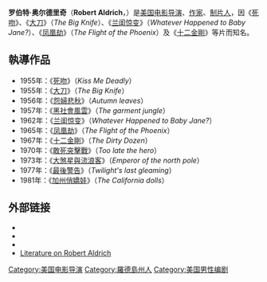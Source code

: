 {{refimprove|time=2018-01-23T09:38:05+00:00}}
{{update|time=2018-03-23T09:38:05+00:00}}

{{noteTA
|T=zh-hk:羅拔·阿德烈治; zh-cn:罗伯特·奥尔德里奇; zh-tw:羅伯·阿德力區;
|G1=Movie
|1=zh-hk:羅拔; zh-cn:罗伯特; zh-tw:羅伯;
|2=zh-hk:阿德烈治; zh-cn:奥尔德里奇; zh-tw:阿德力區;}}
{{藝人
| name       = 罗伯特·奥尔德里奇<br />Robert Aldrich
| type = 導演
| image      = RobertAldrich.jpg
| birthdate  = {{birth date|1918|8|9|df=y}}
| location   = [[美國|美國]] [[罗得岛州|罗得岛州]] [[克兰斯敦_(罗得岛州)|克兰斯敦]]
| deathdate  = {{death date and age|1983|12|5|1918|8|9|df=y}}
| deathplace = [[洛杉矶|洛杉矶]]
| occupation = [[电影导演|电影导演]]
| birthname  = Robert Burgess Aldrich
| spouse     = Harriet Foster (1941-1965)<br>Sibylle Siegfried (m. 1966)
}}
'''罗伯特·奥尔德里奇'''（'''Robert Aldrich'''，{{bd|1918年|8月9日|1983年|12月5日|catIdx=A}}）是[[美国|美国]][[电影导演|电影导演]]、[[作家|作家]]、[[电影监制|制片人]]，因《[[死吻|死吻]]》、《[[大刀_(电影)|大刀]]》（''The Big Knife''）、《[[兰闺惊变|兰闺惊变]]》（''Whatever Happened to Baby Jane?''）、《[[凤凰劫|凤凰劫]]》（''The Flight of the Phoenix''）及《[[十二金剛|十二金剛]]》等片而知名。

==執導作品==
* 1955年：《[[死吻|死吻]]》（''Kiss Me Deadly''）
* 1955年：《[[大刀_(电影)|大刀]]》（''The Big Knife''）
* 1956年：《[[怨婦悲秋|怨婦悲秋]]》（''Autumn leaves''）
* 1957年：《[[黑社會風雲|黑社會風雲]]》（''The garment jungle''）
* 1962年：《[[兰闺惊变|兰闺惊变]]》（''Whatever Happened to Baby Jane?''）
* 1965年：《[[凤凰劫|凤凰劫]]》（''The Flight of the Phoenix''）
* 1967年：《[[十二金剛|十二金剛]]》（''The Dirty Dozen''）
* 1970年：《[[敢死突擊戰|敢死突擊戰]]》（''Too late the hero''）
* 1973年：《[[大煞星與流浪客|大煞星與流浪客]]》（''Emperor of the north pole''）
* 1977年：《[[最後警告|最後警告]]》（''Twilight's last gleaming''）
* 1981年：《[[加州俏嬌娃|加州俏嬌娃]]》（''The California dolls''）

==外部链接==
*{{imdb |0000736}}
* {{Screenonline name|id=512592|name=Robert Aldrich biography and credits}}
*{{findagrave|19544}}
*[http://film.virtual-history.com/person.php?personid=2569 Literature on Robert Aldrich]

{{Authority control}}
{{美國人小作品}}
{{柏林影展最佳導演銀熊獎}}

{{DEFAULTSORT:Aldrich, Robert}}
[[Category:美国电影导演|Category:美国电影导演]]
[[Category:羅德島州人|Category:羅德島州人]]
[[Category:美国男性编剧|Category:美国男性编剧]]
